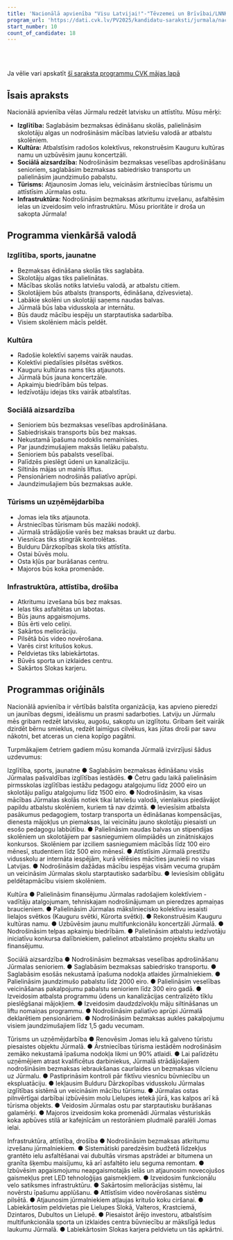```yaml
---
title: 'Nacionālā apvienība "Visu Latvijai!"-"Tēvzemei un Brīvībai/LNNK"'
program_url: 'https://dati.cvk.lv/PV2025/kandidatu-saraksti/jurmala/nacionala-apvieniba-visu-latvijai-tevzemei-un-brivibailnnk'
start_number: 10
count_of_candidate: 18
---
```



<Badge text="Izglītības kvalitāte" variant="note" size="small" /> <Badge text="Kultūras atbalsts" variant="note" size="small" /> <Badge text="Sociālā aizsardzība senioriem" variant="note" size="small" /> <Badge text="Tūrisma attīstība" variant="note" size="small" /> <Badge text="Infrastruktūras uzlabošana" variant="note" size="small" />

<br/><br/> 

<Card title='Šis ir mākslīga intelekta ģenerēts apraksts' icon='starlight'>
    Ja vēlie vari apskatīt <a href={frontmatter.program_url} target='_blank'>šī saraksta programmu CVK mājas lapā</a>
    </Card>

## Īsais apraksts

Nacionālā apvienība vēlas Jūrmalu redzēt latvisku un attīstītu. Mūsu mērķi:

*   **Izglītība:** Saglabāsim bezmaksas ēdināšanu skolās, palielināsim skolotāju algas un nodrošināsim mācības latviešu valodā ar atbalstu skolēniem.
*   **Kultūra:** Atbalstīsim radošos kolektīvus, rekonstruēsim Kauguru kultūras namu un uzbūvēsim jaunu koncertzāli.
*   **Sociālā aizsardzība:** Nodrošināsim bezmaksas veselības apdrošināšanu senioriem, saglabāsim bezmaksas sabiedrisko transportu un palielināsim jaundzimušo pabalstu.
*   **Tūrisms:** Atjaunosim Jomas ielu, veicināsim ārstniecības tūrismu un attīstīsim Jūrmalas ostu.
*   **Infrastruktūra:** Nodrošināsim bezmaksas atkritumu izvešanu, asfaltēsim ielas un izveidosim velo infrastruktūru. Mūsu prioritāte ir droša un sakopta Jūrmala!

## Programma vienkāršā valodā

### Izglītība, sports, jaunatne
*   Bezmaksas ēdināšana skolās tiks saglabāta.
*   Skolotāju algas tiks palielinātas.
*   Mācības skolās notiks latviešu valodā, ar atbalstu citiem.
*   Skolotājiem būs atbalsts (transports, ēdināšana, dzīvesvieta).
*   Labākie skolēni un skolotāji saņems naudas balvas.
*   Jūrmalā būs laba vidusskola ar internātu.
*   Būs daudz mācību iespēju un starptautiska sadarbība.
*   Visiem skolēniem mācīs peldēt.

### Kultūra
*   Radošie kolektīvi saņems vairāk naudas.
*   Kolektīvi piedalīsies pilsētas svētkos.
*   Kauguru kultūras nams tiks atjaunots.
*   Jūrmalā būs jauna koncertzāle.
*   Apkaimju biedrībām būs telpas.
*   Iedzīvotāju idejas tiks vairāk atbalstītas.

### Sociālā aizsardzība
*   Senioriem būs bezmaksas veselības apdrošināšana.
*   Sabiedriskais transports būs bez maksas.
*   Nekustamā īpašuma nodoklis nemainīsies.
*   Par jaundzimušajiem maksās lielāku pabalstu.
*   Senioriem būs pabalsts veselībai.
*   Palīdzēs pieslēgt ūdeni un kanalizāciju.
*   Siltinās mājas un mainīs liftus.
*   Pensionāriem nodrošinās paliatīvo aprūpi.
*   Jaundzimušajiem būs bezmaksas aukle.

### Tūrisms un uzņēmējdarbība
*   Jomas iela tiks atjaunota.
*   Ārstniecības tūrismam būs mazāki nodokļi.
*   Jūrmalā strādājošie varēs bez maksas braukt uz darbu.
*   Viesnīcas tiks stingrāk kontrolētas.
*   Bulduru Dārzkopības skola tiks attīstīta.
*   Ostai būvēs molu.
*   Osta kļūs par burāšanas centru.
*   Majoros būs koka promenāde.

### Infrastruktūra, attīstība, drošība
*   Atkritumu izvešana būs bez maksas.
*   Ielas tiks asfaltētas un labotas.
*   Būs jauns apgaismojums.
*   Būs ērti velo celiņi.
*   Sakārtos meliorāciju.
*   Pilsētā būs video novērošana.
*   Varēs cirst kritušos kokus.
*   Peldvietas tiks labiekārtotas.
*   Būvēs sporta un izklaides centru.
*   Sakārtos Slokas karjeru.

## Programmas oriģināls

Nacionālā apvienība ir vērtībās balstīta organizācija, kas apvieno pieredzi un jaunības degsmi, ideālismu un prasmi sadarboties. Latviju un Jūrmalu mēs gribam redzēt latvisku, augošu, sakoptu un izglītotu. Gribam šeit vairāk dzirdēt bērnu smieklus, redzēt laimīgus cilvēkus, kas jūtas droši par savu nākotni, bet atceras un ciena kopīgo pagātni.

Turpmākajiem četriem gadiem mūsu komanda Jūrmalā izvirzījusi šādus uzdevumus:

Izglītība, sports, jaunatne
● Saglabāsim bezmaksas ēdināšanu visās Jūrmalas pašvaldības izglītības iestādēs.
● Četru gadu laikā palielināsim pirmsskolas izglītības iestāžu pedagogu atalgojumu līdz 2000 eiro un skolotāju palīgu atalgojumu līdz 1500 eiro.
● Nodrošināsim, ka visas mācības Jūrmalas skolās notiek tikai latviešu valodā, vienlaikus piedāvājot papildu atbalstu skolēniem, kuriem tā nav dzimtā.
● Ieviesīsim atbalsta pasākumus pedagogiem, tostarp transporta un ēdināšanas kompensācijas, dienesta mājokļus un piemaksas, lai veicinātu jauno skolotāju piesaisti un esošo pedagogu labbūtību.
● Palielināsim naudas balvas un stipendijas skolēniem un skolotājiem par sasniegumiem olimpiādēs un zinātniskajos konkursos. Skolēniem par izciliem sasniegumiem mācībās līdz 100 eiro mēnesī, studentiem līdz 500 eiro mēnesī.
● Attīstīsim Jūrmalā prestižu vidusskolu ar internāta iespējām, kurā vēlēsies mācīties jaunieši no visas Latvijas.
● Nodrošināsim dažādas mācību iespējas visām vecuma grupām un veicināsim Jūrmalas skolu starptautisko sadarbību.
● Ieviesīsim obligātu peldētapmācību visiem skolēniem.

Kultūra
● Palielināsim finansējumu Jūrmalas radošajiem kolektīviem - vadītāju atalgojumam, tehniskajam nodrošinājumam un pieredzes apmaiņas braucieniem.
● Palielināsim Jūrmalas māksliniecisko kolektīvu iesaisti lielajos svētkos (Kauguru svētki, Kūrorta svētki).
● Rekonstruēsim Kauguru kultūras namu.
● Uzbūvēsim jaunu multifunkcionālu koncertzāli Jūrmalā.
● Nodrošināsim telpas apkaimju biedrībām.
● Palielināsim atbalstu iedzīvotāju iniciatīvu konkursa dalībniekiem, palielinot atbalstāmo projektu skaitu un finansējumu.

Sociālā aizsardzība
● Nodrošināsim bezmaksas veselības apdrošināšanu Jūrmalas senioriem.
● Saglabāsim bezmaksas sabiedrisko transportu.
● Saglabāsim esošās nekustamā īpašuma nodokļa atlaides jūrmalniekiem.
● Palielināsim jaundzimušo pabalstu līdz 2000 eiro.
● Palielināsim veselības veicināšanas pakalpojumu pabalstu senioriem līdz 300 eiro gadā.
● Izveidosim atbalsta programmu ūdens un kanalizācijas centralizēto tīklu pieslēgšanai mājokļiem.
● Izveidosim daudzdzīvokļu māju siltināšanas un liftu nomaiņas programmu.
● Nodrošināsim paliatīvo aprūpi Jūrmalā deklarētiem pensionāriem.
● Nodrošināsim bezmaksas aukles pakalpojumu visiem jaundzimušajiem līdz 1,5 gadu vecumam.

Tūrisms un uzņēmējdarbība
● Renovēsim Jomas ielu kā galveno tūristu piesaistes objektu Jūrmalā.
● Ārstniecības tūrisma iestādēm nodrošināsim zemāko nekustamā īpašuma nodokļa likmi un 90% atlaidi.
● Lai palīdzētu uzņēmējiem atrast kvalificētus darbiniekus, Jūrmalā strādājošajiem nodrošināsim bezmaksas iebraukšanas caurlaides un bezmaksas vilcienu uz Jūrmalu.
● Pastiprināsim kontroli pār fiktīvu viesnīcu būvniecību un ekspluatāciju.
● Iekļausim Bulduru Dārzkopības vidusskolu Jūrmalas izglītības sistēmā un veicināsim mācību tūrismu.
● Jūrmalas ostas pilnvērtīgai darbībai izbūvēsim molu Lielupes ietekā jūrā, kas kalpos arī kā tūrisma objekts.
● Veidosim Jūrmalas ostu par starptautisku burāšanas galamērķi.
● Majoros izveidosim koka promenādi Jūrmalas vēsturiskās koka apbūves stilā ar kafejnīcām un restorāniem pludmalē paralēli Jomas ielai.

Infrastruktūra, attīstība, drošība
● Nodrošināsim bezmaksas atkritumu izvešanu jūrmalniekiem.
● Sistemātiski paredzēsim budžetā līdzekļus grantēto ielu asfaltēšanai vai dubultās virsmas apstrādei ar bitumena un granīta šķembu maisījumu, kā arī asfaltēto ielu seguma remontam.
● Izbūvēsim apgaismojumu neapgaismotajās ielās un atjaunosim novecojušos gaismekļus pret LED tehnoloģijas gaismekļiem.
● Izveidosim funkcionālu velo satiksmes infrastruktūru.
● Sakārtosim meliorācijas sistēmu, lai novērstu īpašumu applūšanu.
● Attīstīsim video novērošanas sistēmu pilsētā.
● Atjaunosim jūrmalniekiem atļaujas kritušo koku ciršanai.
● Labiekārtosim peldvietas pie Lielupes Slokā, Valteros, Krastciemā, Dzintaros, Dubultos un Lielupē.
● Piesaistot ārējo investoru, atbalstīsim multifunkcionāla sporta un izklaides centra būvniecību ar mākslīgā ledus laukumu Jūrmalā.
● Labiekārtosim Slokas karjera peldvietu un tās apkārtni.
